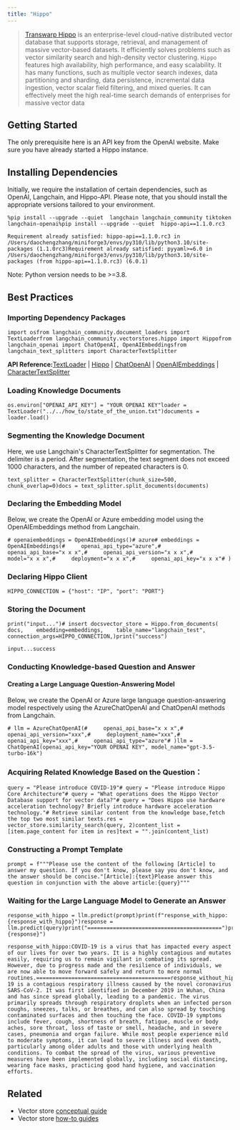 ```yaml
---
title: "Hippo"
---
```


> [Transwarp Hippo](https://www.transwarp.cn/en/subproduct/hippo) is an enterprise-level cloud-native distributed vector database that supports storage, retrieval, and management of massive vector-based datasets. It efficiently solves problems such as vector similarity search and high-density vector clustering. `Hippo` features high availability, high performance, and easy scalability. It has many functions, such as multiple vector search indexes, data partitioning and sharding, data persistence, incremental data ingestion, vector scalar field filtering, and mixed queries. It can effectively meet the high real-time search demands of enterprises for massive vector data

## Getting Started

The only prerequisite here is an API key from the OpenAI website. Make sure you have already started a Hippo instance.

## Installing Dependencies

Initially, we require the installation of certain dependencies, such as OpenAI, Langchain, and Hippo-API. Please note, that you should install the appropriate versions tailored to your environment.

```
%pip install --upgrade --quiet  langchain langchain_community tiktoken langchain-openai%pip install --upgrade --quiet  hippo-api==1.1.0.rc3
```

```
Requirement already satisfied: hippo-api==1.1.0.rc3 in /Users/daochengzhang/miniforge3/envs/py310/lib/python3.10/site-packages (1.1.0rc3)Requirement already satisfied: pyyaml>=6.0 in /Users/daochengzhang/miniforge3/envs/py310/lib/python3.10/site-packages (from hippo-api==1.1.0.rc3) (6.0.1)
```

Note: Python version needs to be >=3.8.

## Best Practices

### Importing Dependency Packages

```
import osfrom langchain_community.document_loaders import TextLoaderfrom langchain_community.vectorstores.hippo import Hippofrom langchain_openai import ChatOpenAI, OpenAIEmbeddingsfrom langchain_text_splitters import CharacterTextSplitter
```

**API Reference:**[TextLoader](https://python.langchain.com/api_reference/community/document_loaders/langchain_community.document_loaders.text.TextLoader.html) | [Hippo](https://python.langchain.com/api_reference/community/vectorstores/langchain_community.vectorstores.hippo.Hippo.html) | [ChatOpenAI](https://python.langchain.com/api_reference/openai/chat_models/langchain_openai.chat_models.base.ChatOpenAI.html) | [OpenAIEmbeddings](https://python.langchain.com/api_reference/openai/embeddings/langchain_openai.embeddings.base.OpenAIEmbeddings.html) | [CharacterTextSplitter](https://python.langchain.com/api_reference/text_splitters/character/langchain_text_splitters.character.CharacterTextSplitter.html)

### Loading Knowledge Documents

```
os.environ["OPENAI_API_KEY"] = "YOUR OPENAI KEY"loader = TextLoader("../../how_to/state_of_the_union.txt")documents = loader.load()
```

### Segmenting the Knowledge Document

Here, we use Langchain's CharacterTextSplitter for segmentation. The delimiter is a period. After segmentation, the text segment does not exceed 1000 characters, and the number of repeated characters is 0.

```
text_splitter = CharacterTextSplitter(chunk_size=500, chunk_overlap=0)docs = text_splitter.split_documents(documents)
```

### Declaring the Embedding Model

Below, we create the OpenAI or Azure embedding model using the OpenAIEmbeddings method from Langchain.

```
# openaiembeddings = OpenAIEmbeddings()# azure# embeddings = OpenAIEmbeddings(#     openai_api_type="azure",#     openai_api_base="x x x",#     openai_api_version="x x x",#     model="x x x",#     deployment="x x x",#     openai_api_key="x x x"# )
```

### Declaring Hippo Client

```
HIPPO_CONNECTION = {"host": "IP", "port": "PORT"}
```

### Storing the Document

```
print("input...")# insert docsvector_store = Hippo.from_documents(    docs,    embedding=embeddings,    table_name="langchain_test",    connection_args=HIPPO_CONNECTION,)print("success")
```

```
input...success
```

### Conducting Knowledge-based Question and Answer

#### Creating a Large Language Question-Answering Model

Below, we create the OpenAI or Azure large language question-answering model respectively using the AzureChatOpenAI and ChatOpenAI methods from Langchain.

```
# llm = AzureChatOpenAI(#     openai_api_base="x x x",#     openai_api_version="xxx",#     deployment_name="xxx",#     openai_api_key="xxx",#     openai_api_type="azure"# )llm = ChatOpenAI(openai_api_key="YOUR OPENAI KEY", model_name="gpt-3.5-turbo-16k")
```

### Acquiring Related Knowledge Based on the Question：

```
query = "Please introduce COVID-19"# query = "Please introduce Hippo Core Architecture"# query = "What operations does the Hippo Vector Database support for vector data?"# query = "Does Hippo use hardware acceleration technology? Briefly introduce hardware acceleration technology."# Retrieve similar content from the knowledge base,fetch the top two most similar texts.res = vector_store.similarity_search(query, 2)content_list = [item.page_content for item in res]text = "".join(content_list)
```

### Constructing a Prompt Template

```
prompt = f"""Please use the content of the following [Article] to answer my question. If you don't know, please say you don't know, and the answer should be concise."[Article]:{text}Please answer this question in conjunction with the above article:{query}"""
```

### Waiting for the Large Language Model to Generate an Answer

```
response_with_hippo = llm.predict(prompt)print(f"response_with_hippo:{response_with_hippo}")response = llm.predict(query)print("==========================================")print(f"response_without_hippo:{response}")
```

```
response_with_hippo:COVID-19 is a virus that has impacted every aspect of our lives for over two years. It is a highly contagious and mutates easily, requiring us to remain vigilant in combating its spread. However, due to progress made and the resilience of individuals, we are now able to move forward safely and return to more normal routines.==========================================response_without_hippo:COVID-19 is a contagious respiratory illness caused by the novel coronavirus SARS-CoV-2. It was first identified in December 2019 in Wuhan, China and has since spread globally, leading to a pandemic. The virus primarily spreads through respiratory droplets when an infected person coughs, sneezes, talks, or breathes, and can also spread by touching contaminated surfaces and then touching the face. COVID-19 symptoms include fever, cough, shortness of breath, fatigue, muscle or body aches, sore throat, loss of taste or smell, headache, and in severe cases, pneumonia and organ failure. While most people experience mild to moderate symptoms, it can lead to severe illness and even death, particularly among older adults and those with underlying health conditions. To combat the spread of the virus, various preventive measures have been implemented globally, including social distancing, wearing face masks, practicing good hand hygiene, and vaccination efforts.
```

## Related

* Vector store [conceptual guide](/src/oss/concepts/vectorstores)
* Vector store [how-to guides](/src/oss/how_to/#vector-stores)
